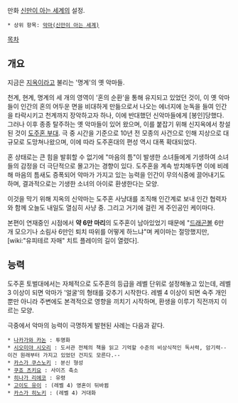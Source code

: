 만화 [[신만이 아는 세계]]의 설정.

 * 상위 항목: [[악마(신만이 아는 세계)]]

[[목차]]
== 개요 ==
지금은 [[지옥]]이라고 불리는 '명계'의 옛 악마들.

천계, 현계, 명계의 세 개의 영역이 '혼의 순환'을 통해 유지되고 있었던 것이, 이 옛 악마들이 인간의 혼의 어두운 면을 비대하게 만듦으로서 나오는 에너지에 눈독을 들여 인간을 타락시키고 천계까지 장악하고자 하나, 이에 반대했던 신악마들에게 [봉인]당했다. 그러나 이후 종종 탈주하는 옛 악마들이 있어 왔으며, 이를 붙잡기 위해 신지옥에서 창설된 것이 [[도주혼 부대]]. 극 중 시간을 기준으로 10년 전 모종의 사건으로 인해 지상으로 대규모로 도망쳐나왔으며, 이에 따라 도주혼대의 편성 역시 대폭 확대되었다. 

혼 상태로는 큰 힘을 발휘할 수 없기에 "마음의 틈"이 발생한 소녀들에게 기생하여 소녀들의 감정을 더 극단적으로 몰고가는 경향이 있다. 도주혼을 계속 방치해두면 이에 비례해 마음의 틈새도 증폭되어 악마가 가지고 있는 능력을 인간이 무의식중에 끌어내기도 하며, 결과적으로는 기생한 소녀의 아이로 환생한다는 모양.

이것을 막기 위해 지옥의 신악마는 도주혼 사냥대를 조직해 인간계로 보내 인간 협력자와 함께 오늘도 내일도 열심히 사냥 중. 그리고 거기에 걸린 게 주인공인 케이마다.

본편이 연재중인 시점에서 '''약 6만 마리'''의 도주혼이 남아있었기 때문에 "[[드래곤볼]] 6만 개 모으기나 소림사 6만인 퇴치 따위를 어떻게 하느냐"며 케이마는 절망했지만, [wiki:"유피테르 자매" 치트 플레이의 길이 열렸다].

== 능력 ==
도주혼 토벌대에서는 자체적으로 도주혼의 등급을 레벨 단위로 설정해놓고 있는데, 레벨 3 이상이 되면 악마가 '얼굴'의 형태를 갖추기 시작한다. 레벨 4 이상이 되면 숙주 개인뿐만 아니라 주변에도 본격적으로 영향을 끼치기 시작하며, 환생을 이루기 직전까지 이르는 모양.

극중에서 악마의 능력이 극명하게 발현된 사례는 다음과 같다.

 * [[나카가와 카논]] : 투명화
 * [[시오미야 시오리]] : 도서관 전체의 책을 읽고 기억할 수준의 비상식적인 독서력, 암기력--이건 원래부터 가지고 있었던 건지도 모른다.--
 * [[카스가 쿠스노키]] : 분신 형성
 * [[쿠죠 츠키요]] : 사이즈 축소
 * [[히나가 리에코]] : 유령
 * [[고이도 유이]] : (레벨 4) 영혼이 뒤바뀜
 * [[카스가 히노키]] : (레벨 4) 거대화
